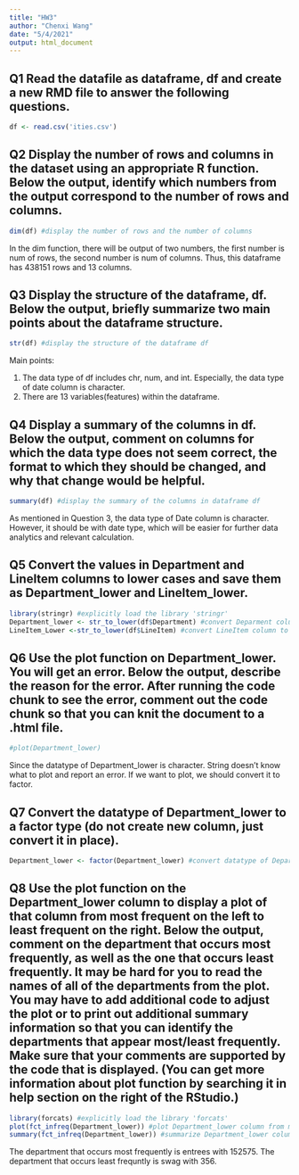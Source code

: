 ---
title: "HW3"
author: "Chenxi Wang"
date: "5/4/2021"
output: html_document
---


## Q1 Read the datafile as dataframe, df and create a new RMD file to answer the following questions.

```{r}

df <- read.csv('ities.csv')

```


## Q2 Display the number of rows and columns in the dataset using an appropriate R function. Below the output, identify which numbers from the output correspond to the number of rows and columns.

```{r}

dim(df) #display the number of rows and the number of columns 

```
In the dim function, there will be output of two numbers, the first number is num of rows, the second number is num of columns. Thus, this dataframe has 438151 rows and 13 columns.


## Q3 Display the structure of the dataframe, df. Below the output, briefly summarize two main points about the dataframe structure.

```{r}

str(df) #display the structure of the dataframe df

```

Main points:

1. The data type of df includes chr, num, and int. Especially, the data type of date column is character. 
2. There are 13 variables(features) within the dataframe. 


## Q4 Display a summary of the columns in df. Below the output, comment on columns for which the data type does not seem correct, the format to which they should be changed, and why that change would be helpful.

```{r}

summary(df) #display the summary of the columns in dataframe df

```
As mentioned in Question 3, the data type of Date column is character. However, it should be with date type, which will be easier for further data analytics and relevant calculation.

## Q5  Convert the values in Department and LineItem columns to lower cases and save them as Department_lower and LineItem_lower. 

```{r}

library(stringr) #explicitly load the library 'stringr'
Department_lower <- str_to_lower(df$Department) #convert Deparment column to lower cases and save as Department_lower 
LineItem_Lower <-str_to_lower(df$LineItem) #convert LineItem column to lower cases and save as LineItem_lower 

```

## Q6 Use the plot function on Department_lower. You will get an error. Below the output, describe the reason for the error. After running the code chunk to see the error, comment out the code chunk so that you can knit the document to a .html file.

```{r}

#plot(Department_lower)  

```
Since the datatype of Department_lower is character. String doesn't know what to plot and report an error. If we want to plot, we should convert it to factor.


## Q7 Convert the datatype of Department_lower to a factor type (do not create new column, just convert it in place). 

```{r}

Department_lower <- factor(Department_lower) #convert datatype of Department_lower to a factor type 

```

## Q8 Use the plot function on the Department_lower column to display a plot of that column from most frequent on the left to least frequent on the right. Below the output, comment on the department that occurs most frequently, as well as the one that occurs least frequently. It may be hard for you to read the names of all of the departments from the plot. You may have to add additional code to adjust the plot or to print out additional summary information so that you can identify the departments that appear most/least frequently. Make sure that your comments are supported by the code that is displayed. (You can get more information about plot function by searching it in help section on the right of the RStudio.)

```{r}
library(forcats) #explicitly load the library 'forcats'
plot(fct_infreq(Department_lower)) #plot Department_lower column from most frequent on the left to least frequent on the right
summary(fct_infreq(Department_lower)) #summarize Department_lower column from most frequent on the left to least frequent on the right
```
The department that occurs most frequently is entrees with 152575.
The department that occurs least frequntly is swag with 356.
